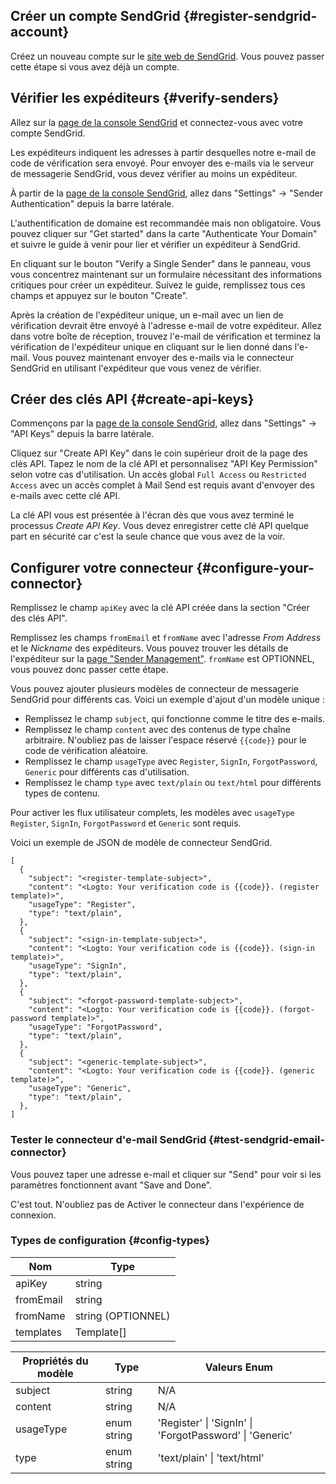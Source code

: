 ## Créer un compte SendGrid \{#register-sendgrid-account}

Créez un nouveau compte sur le [site web de SendGrid](https://app.sendgrid.com/). Vous pouvez passer cette étape si vous avez déjà un compte.

## Vérifier les expéditeurs \{#verify-senders}

Allez sur la [page de la console SendGrid](https://app.sendgrid.com/) et connectez-vous avec votre compte SendGrid.

Les expéditeurs indiquent les adresses à partir desquelles notre e-mail de code de vérification sera envoyé. Pour envoyer des e-mails via le serveur de messagerie SendGrid, vous devez vérifier au moins un expéditeur.

À partir de la [page de la console SendGrid](https://app.sendgrid.com/), allez dans "Settings" -> "Sender Authentication" depuis la barre latérale.

L'authentification de domaine est recommandée mais non obligatoire. Vous pouvez cliquer sur "Get started" dans la carte "Authenticate Your Domain" et suivre le guide à venir pour lier et vérifier un expéditeur à SendGrid.

En cliquant sur le bouton "Verify a Single Sender" dans le panneau, vous vous concentrez maintenant sur un formulaire nécessitant des informations critiques pour créer un expéditeur. Suivez le guide, remplissez tous ces champs et appuyez sur le bouton "Create".

Après la création de l'expéditeur unique, un e-mail avec un lien de vérification devrait être envoyé à l'adresse e-mail de votre expéditeur. Allez dans votre boîte de réception, trouvez l'e-mail de vérification et terminez la vérification de l'expéditeur unique en cliquant sur le lien donné dans l'e-mail. Vous pouvez maintenant envoyer des e-mails via le connecteur SendGrid en utilisant l'expéditeur que vous venez de vérifier.

## Créer des clés API \{#create-api-keys}

Commençons par la [page de la console SendGrid](https://app.sendgrid.com/), allez dans "Settings" -> "API Keys" depuis la barre latérale.

Cliquez sur "Create API Key" dans le coin supérieur droit de la page des clés API. Tapez le nom de la clé API et personnalisez "API Key Permission" selon votre cas d'utilisation. Un accès global `Full Access` ou `Restricted Access` avec un accès complet à Mail Send est requis avant d'envoyer des e-mails avec cette clé API.

La clé API vous est présentée à l'écran dès que vous avez terminé le processus _Create API Key_. Vous devez enregistrer cette clé API quelque part en sécurité car c'est la seule chance que vous avez de la voir.

## Configurer votre connecteur \{#configure-your-connector}

Remplissez le champ `apiKey` avec la clé API créée dans la section "Créer des clés API".

Remplissez les champs `fromEmail` et `fromName` avec l'adresse _From Address_ et le _Nickname_ des expéditeurs. Vous pouvez trouver les détails de l'expéditeur sur la [page "Sender Management"](https://mc.sendgrid.com/senders). `fromName` est OPTIONNEL, vous pouvez donc passer cette étape.

Vous pouvez ajouter plusieurs modèles de connecteur de messagerie SendGrid pour différents cas. Voici un exemple d'ajout d'un modèle unique :

- Remplissez le champ `subject`, qui fonctionne comme le titre des e-mails.
- Remplissez le champ `content` avec des contenus de type chaîne arbitraire. N'oubliez pas de laisser l'espace réservé `{{code}}` pour le code de vérification aléatoire.
- Remplissez le champ `usageType` avec `Register`, `SignIn`, `ForgotPassword`, `Generic` pour différents cas d'utilisation.
- Remplissez le champ `type` avec `text/plain` ou `text/html` pour différents types de contenu.

Pour activer les flux utilisateur complets, les modèles avec `usageType` `Register`, `SignIn`, `ForgotPassword` et `Generic` sont requis.

Voici un exemple de JSON de modèle de connecteur SendGrid.

```jsonc
[
  {
    "subject": "<register-template-subject>",
    "content": "<Logto: Your verification code is {{code}}. (register template)>",
    "usageType": "Register",
    "type": "text/plain",
  },
  {
    "subject": "<sign-in-template-subject>",
    "content": "<Logto: Your verification code is {{code}}. (sign-in template)>",
    "usageType": "SignIn",
    "type": "text/plain",
  },
  {
    "subject": "<forgot-password-template-subject>",
    "content": "<Logto: Your verification code is {{code}}. (forgot-password template)>",
    "usageType": "ForgotPassword",
    "type": "text/plain",
  },
  {
    "subject": "<generic-template-subject>",
    "content": "<Logto: Your verification code is {{code}}. (generic template)>",
    "usageType": "Generic",
    "type": "text/plain",
  },
]
```

### Tester le connecteur d'e-mail SendGrid \{#test-sendgrid-email-connector}

Vous pouvez taper une adresse e-mail et cliquer sur "Send" pour voir si les paramètres fonctionnent avant "Save and Done".

C'est tout. N'oubliez pas de <MainSiteUrl href="/connectors/email-connectors/#enable-email-address-for-end-user-flows">Activer le connecteur dans l'expérience de connexion</MainSiteUrl>.

### Types de configuration \{#config-types}

| Nom       | Type               |
| --------- | ------------------ |
| apiKey    | string             |
| fromEmail | string             |
| fromName  | string (OPTIONNEL) |
| templates | Template[]         |

| Propriétés du modèle | Type        | Valeurs Enum                                            |
| -------------------- | ----------- | ------------------------------------------------------- |
| subject              | string      | N/A                                                     |
| content              | string      | N/A                                                     |
| usageType            | enum string | 'Register' \| 'SignIn' \| 'ForgotPassword' \| 'Generic' |
| type                 | enum string | 'text/plain' \| 'text/html'                             |
